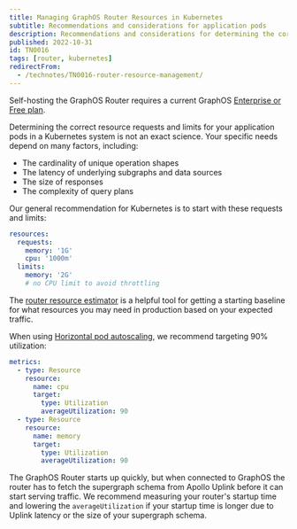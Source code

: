 ```yaml
---
title: Managing GraphOS Router Resources in Kubernetes
subtitle: Recommendations and considerations for application pods
description: Recommendations and considerations for determining the correct resource requests and limits for application pods in a Kubernetes system.
published: 2022-10-31
id: TN0016
tags: [router, kubernetes]
redirectFrom:
  - /technotes/TN0016-router-resource-management/
---
```


<Note>

Self-hosting the GraphOS Router requires a current GraphOS [Enterprise or Free plan](https://www.apollographql.com/pricing).

</Note>

Determining the correct resource requests and limits for your application pods in a Kubernetes system is not an exact science. Your specific needs depend on many factors, including:

- The cardinality of unique operation shapes
- The latency of underlying subgraphs and data sources
- The size of responses
- The complexity of query plans

Our general recommendation for Kubernetes is to start with these requests and limits:

```yaml
resources:
  requests:
    memory: '1G'
    cpu: '1000m'
  limits:
    memory: '2G'
    # no CPU limit to avoid throttling
```

<Tip>

The [router resource estimator](/graphos/routing/self-hosted/resource-estimator) is a helpful tool for getting a starting baseline for what resources you may need in production based on your expected traffic.

</Tip>

When using [Horizontal pod autoscaling](https://kubernetes.io/docs/tasks/run-application/horizontal-pod-autoscale/), we recommend targeting 90% utilization:

```yaml
metrics:
  - type: Resource
    resource:
      name: cpu
      target:
        type: Utilization
        averageUtilization: 90
  - type: Resource
    resource:
      name: memory
      target:
        type: Utilization
        averageUtilization: 90
```

The GraphOS Router starts up quickly, but when connected to GraphOS the router has to fetch the supergraph schema from Apollo Uplink before it can start serving traffic. We recommend measuring your router's startup time and lowering the `averageUtilization` if your startup time is longer due to Uplink latency or the size of your supergraph schema.
